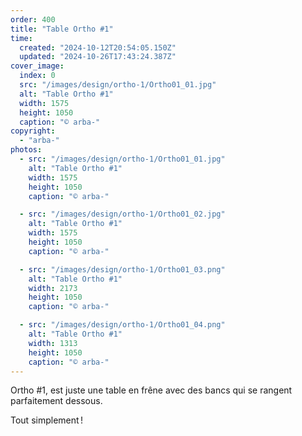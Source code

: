 ```yaml
---
order: 400
title: "Table Ortho #1"
time:
  created: "2024-10-12T20:54:05.150Z"
  updated: "2024-10-26T17:43:24.387Z"
cover_image:
  index: 0
  src: "/images/design/ortho-1/Ortho01_01.jpg"
  alt: "Table Ortho #1"
  width: 1575
  height: 1050
  caption: "© arba-"
copyright:
  - "arba-"
photos:
  - src: "/images/design/ortho-1/Ortho01_01.jpg"
    alt: "Table Ortho #1"
    width: 1575
    height: 1050
    caption: "© arba-"

  - src: "/images/design/ortho-1/Ortho01_02.jpg"
    alt: "Table Ortho #1"
    width: 1575
    height: 1050
    caption: "© arba-"

  - src: "/images/design/ortho-1/Ortho01_03.png"
    alt: "Table Ortho #1"
    width: 2173
    height: 1050
    caption: "© arba-"

  - src: "/images/design/ortho-1/Ortho01_04.png"
    alt: "Table Ortho #1"
    width: 1313
    height: 1050
    caption: "© arba-"
---
```


Ortho #1, est juste une table en frêne avec des bancs qui se rangent parfaitement dessous.

Tout simplement !
